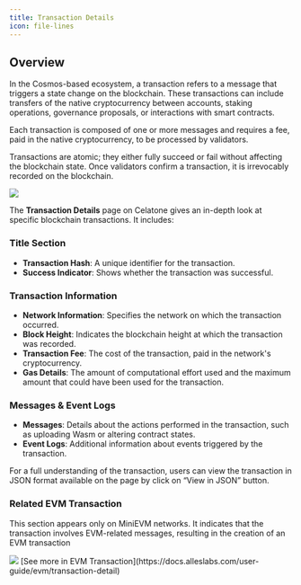 ```yaml
---
title: Transaction Details
icon: file-lines
---
```


## Overview

In the Cosmos-based ecosystem, a transaction refers to a message that triggers a state change on the blockchain. These transactions can include transfers of the native cryptocurrency between accounts, staking operations, governance proposals, or interactions with smart contracts.

Each transaction is composed of one or more messages and requires a fee, paid in the native cryptocurrency, to be processed by validators.

Transactions are atomic; they either fully succeed or fail without affecting the blockchain state. Once validators confirm a transaction, it is irrevocably recorded on the blockchain.

<Frame>
  <img src="/images/user-docs/pages/txs-detail.jpg" />
</Frame>

The **Transaction Details** page on Celatone gives an in-depth look at specific blockchain transactions. It includes:

### Title Section

- **Transaction Hash**: A unique identifier for the transaction.
- **Success Indicator**: Shows whether the transaction was successful.

### Transaction Information

- **Network Information**: Specifies the network on which the transaction occurred.
- **Block Height**: Indicates the blockchain height at which the transaction was recorded.
- **Transaction Fee**: The cost of the transaction, paid in the network's cryptocurrency.
- **Gas Details**: The amount of computational effort used and the maximum amount that could have been used for the transaction.

### Messages & Event Logs

- **Messages**: Details about the actions performed in the transaction, such as uploading Wasm or altering contract states.
- **Event Logs**: Additional information about events triggered by the transaction.

For a full understanding of the transaction, users can view the transaction in JSON format available on the page by click on “View in JSON” button.

### Related EVM Transaction
This section appears only on MiniEVM networks. It indicates that the transaction involves EVM-related messages, resulting in the creation of an EVM transaction

<Frame>
  <img src="/images/user-docs/evm/evm-tx.png" />
</Frame>
[See more in EVM Transaction](https://docs.alleslabs.com/user-guide/evm/transaction-detail) 